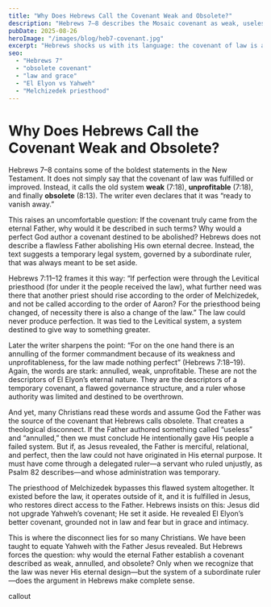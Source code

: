 ```yaml
---
title: "Why Does Hebrews Call the Covenant Weak and Obsolete?"
description: "Hebrews 7–8 describes the Mosaic covenant as weak, useless, and ready to vanish away. What does this mean about its source? Was it truly from the eternal Father—or from a subordinate ruler whose system was temporary and flawed?"
pubDate: 2025-08-26
heroImage: "/images/blog/heb7-covenant.jpg"
excerpt: "Hebrews shocks us with its language: the covenant of law is annulled, weak, and obsolete. If the Father never authored something flawed, who did? And why have Christians missed this disconnect for centuries?"
seo:
  - "Hebrews 7"
  - "obsolete covenant"
  - "law and grace"
  - "El Elyon vs Yahweh"
  - "Melchizedek priesthood"
---
```


# Why Does Hebrews Call the Covenant Weak and Obsolete?  

Hebrews 7–8 contains some of the boldest statements in the New Testament. It does not simply say that the covenant of law was fulfilled or improved. Instead, it calls the old system **weak** (7:18), **unprofitable** (7:18), and finally **obsolete** (8:13). The writer even declares that it was “ready to vanish away.”  

This raises an uncomfortable question: If the covenant truly came from the eternal Father, why would it be described in such terms? Why would a perfect God author a covenant destined to be abolished? Hebrews does not describe a flawless Father abolishing His own eternal decree. Instead, the text suggests a temporary legal system, governed by a subordinate ruler, that was always meant to be set aside.  

Hebrews 7:11–12 frames it this way: “If perfection were through the Levitical priesthood (for under it the people received the law), what further need was there that another priest should rise according to the order of Melchizedek, and not be called according to the order of Aaron? For the priesthood being changed, of necessity there is also a change of the law.” The law could never produce perfection. It was tied to the Levitical system, a system destined to give way to something greater.  

Later the writer sharpens the point: “For on the one hand there is an annulling of the former commandment because of its weakness and unprofitableness, for the law made nothing perfect” (Hebrews 7:18–19). Again, the words are stark: annulled, weak, unprofitable. These are not the descriptors of El Elyon’s eternal nature. They are the descriptors of a temporary covenant, a flawed governance structure, and a ruler whose authority was limited and destined to be overthrown.  

And yet, many Christians read these words and assume God the Father was the source of the covenant that Hebrews calls obsolete. That creates a theological disconnect. If the Father authored something called “useless” and “annulled,” then we must conclude He intentionally gave His people a failed system. But if, as Jesus revealed, the Father is merciful, relational, and perfect, then the law could not have originated in His eternal purpose. It must have come through a delegated ruler—a servant who ruled unjustly, as Psalm 82 describes—and whose administration was temporary.  

The priesthood of Melchizedek bypasses this flawed system altogether. It existed before the law, it operates outside of it, and it is fulfilled in Jesus, who restores direct access to the Father. Hebrews insists on this: Jesus did not upgrade Yahweh’s covenant; He set it aside. He revealed El Elyon’s better covenant, grounded not in law and fear but in grace and intimacy.  

This is where the disconnect lies for so many Christians. We have been taught to equate Yahweh with the Father Jesus revealed. But Hebrews forces the question: why would the eternal Father establish a covenant described as weak, annulled, and obsolete? Only when we recognize that the law was never His eternal design—but the system of a subordinate ruler—does the argument in Hebrews make complete sense.  

callout
